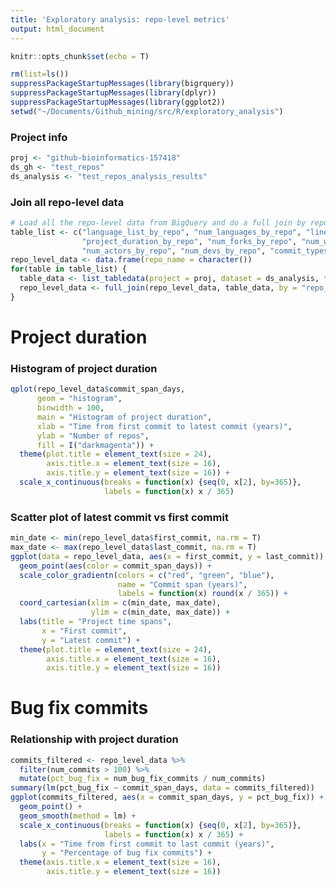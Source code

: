 ```yaml
---
title: 'Exploratory analysis: repo-level metrics'
output: html_document
---
```


```r
knitr::opts_chunk$set(echo = T)
```

```r
rm(list=ls())
suppressPackageStartupMessages(library(bigrquery))
suppressPackageStartupMessages(library(dplyr))
suppressPackageStartupMessages(library(ggplot2))
setwd("~/Documents/Github_mining/src/R/exploratory_analysis")
```

### Project info

```r
proj <- "github-bioinformatics-157418"
ds_gh <- "test_repos"
ds_analysis <- "test_repos_analysis_results"
```

### Join all repo-level data

```r
# Load all the repo-level data from BigQuery and do a full join by repo name
table_list <- c("language_list_by_repo", "num_languages_by_repo", "lines_of_code_by_repo", 
                "project_duration_by_repo", "num_forks_by_repo", "num_watchers_by_repo", 
                "num_actors_by_repo", "num_devs_by_repo", "commit_types_by_repo", "test_cases_by_repo")
repo_level_data <- data.frame(repo_name = character())
for(table in table_list) {
  table_data <- list_tabledata(project = proj, dataset = ds_analysis, table = table)
  repo_level_data <- full_join(repo_level_data, table_data, by = "repo_name")
}
```

# Project duration

### Histogram of project duration

```r
qplot(repo_level_data$commit_span_days,
      geom = "histogram",
      binwidth = 100,
      main = "Histogram of project duration",
      xlab = "Time from first commit to latest commit (years)",
      ylab = "Number of repos",
      fill = I("darkmagenta")) +
  theme(plot.title = element_text(size = 24),
        axis.title.x = element_text(size = 16),
        axis.title.y = element_text(size = 16)) +
  scale_x_continuous(breaks = function(x) {seq(0, x[2], by=365)},
                     labels = function(x) x / 365)
```


### Scatter plot of latest commit vs first commit

```r
min_date <- min(repo_level_data$first_commit, na.rm = T)
max_date <- max(repo_level_data$last_commit, na.rm = T)
ggplot(data = repo_level_data, aes(x = first_commit, y = last_commit)) +
  geom_point(aes(color = commit_span_days)) +
  scale_color_gradientn(colors = c("red", "green", "blue"), 
                        name = "Commit span (years)",
                        labels = function(x) round(x / 365)) +
  coord_cartesian(xlim = c(min_date, max_date),
                  ylim = c(min_date, max_date)) +
  labs(title = "Project time spans",
       x = "First commit",
       y = "Latest commit") +
  theme(plot.title = element_text(size = 24),
        axis.title.x = element_text(size = 16),
        axis.title.y = element_text(size = 16))
```

# Bug fix commits

### Relationship with project duration

```r
commits_filtered <- repo_level_data %>%
  filter(num_commits > 100) %>%
  mutate(pct_bug_fix = num_bug_fix_commits / num_commits)
summary(lm(pct_bug_fix ~ commit_span_days, data = commits_filtered))
ggplot(commits_filtered, aes(x = commit_span_days, y = pct_bug_fix)) +
  geom_point() +
  geom_smooth(method = lm) + 
  scale_x_continuous(breaks = function(x) {seq(0, x[2], by=365)},
                     labels = function(x) x / 365) +
  labs(x = "Time from first commit to last commit (years)",
       y = "Percentage of bug fix commits") +
  theme(axis.title.x = element_text(size = 16),
        axis.title.y = element_text(size = 16))

```




